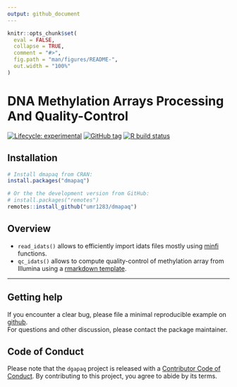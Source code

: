 ```yaml
---
output: github_document
---
```


<!-- README.md is generated from README.Rmd. Please edit that file -->

```r
knitr::opts_chunk$set(
  eval = FALSE,
  collapse = TRUE,
  comment = "#>",
  fig.path = "man/figures/README-",
  out.width = "100%"
)
```

# DNA Methylation Arrays Processing And Quality-Control

<!-- badges: start -->
[![Lifecycle: experimental](https://img.shields.io/badge/lifecycle-experimental-orange.svg)](https://www.tidyverse.org/lifecycle/#experimental)
[![GitHub tag](https://img.shields.io/github/tag/umr1283/dmapaq.svg?label=latest tag&include_prereleases)](https://github.com/umr1283/dmapaq)
[![R build status](https://github.com/umr1283/dmapaq/workflows/R-CMD-check/badge.svg)](https://github.com/umr1283/dmapaq/actions)
<!-- badges: end -->

## Installation

```r
# Install dmapaq from CRAN:
install.packages("dmapaq")

# Or the the development version from GitHub:
# install.packages("remotes")
remotes::install_github("umr1283/dmapaq")
```

## Overview 

* `read_idats()` allows to efficiently import idats files mostly 
    using [minfi](https://bioconductor.org/packages/minfi/) functions.
* `qc_idats()` allows to compute quality-control of methylation array from Illumina 
    using a [rmarkdown template](inst/rmarkdown/templates/qc_idats/skeleton/skeleton.Rmd).

---

## Getting help

If you encounter a clear bug, please file a minimal reproducible example on [github](https://github.com/umr1283/dgapaq/issues).  
For questions and other discussion, please contact the package maintainer.

## Code of Conduct

Please note that the `dgapaq` project is released with a [Contributor Code of Conduct](https://contributor-covenant.org/version/2/0/CODE_OF_CONDUCT.html). By contributing to this project, you agree to abide by its terms.

